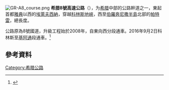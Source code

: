 [[File:GR-A8_course.png|right]]
'''希腊8號高速公路'''（{{lang-el|Αυτοκινητόδρομος 8}}），为[[希腊|希腊]]中部的公路幹道之一，東起首都[[雅典|雅典]]以西的[[埃萊夫西納|埃萊夫西納]]，穿越[[科林斯地峽|科林斯地峽]]，西至[[伯羅奔尼撒半島|伯羅奔尼撒半島]]北部的[[帕特雷|帕特雷]]，總長度{{convert|215|km|mi|abbr=on}}。

公路原為8號國道，升級工程始於2008年，自東向西分段通車。2016年9月2日科林斯至[[基阿通|基阿通]]段通車。<ref>{{Cite web |url=http://greece.greekreporter.com/2016/09/02/corinth-kiato-stretch-of-olympia-odos-motorway-opened-on-friday-pics/ |title=Corinth-Kiato Stretch of Olympia Odos Motorway Opened on Friday |access-date=2016-11-06 |archive-date=2019-04-11 |archive-url=https://web.archive.org/web/20190411102135/https://greece.greekreporter.com/2016/09/02/corinth-kiato-stretch-of-olympia-odos-motorway-opened-on-friday-pics/ |dead-url=no }}</ref>

==參考資料==
{{reflist}}
[[Category:希腊公路|Category:希腊公路]]